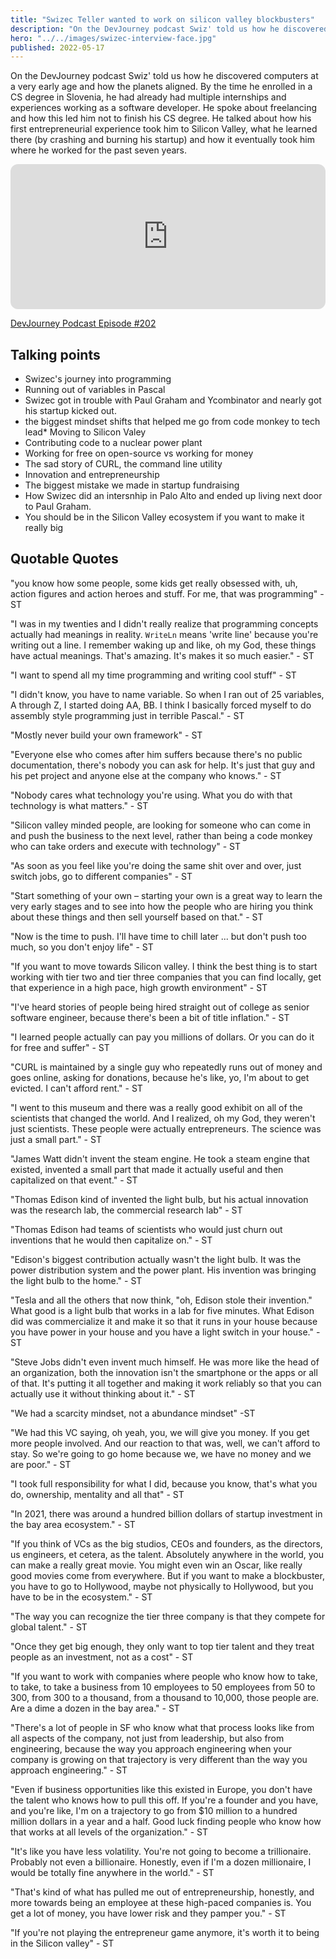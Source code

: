 ```yaml
---
title: "Swizec Teller wanted to work on silicon valley blockbusters"
description: "On the DevJourney podcast Swiz' told us how he discovered computers at a very early age and how the planets aligned. By the time he enrolled in a CS degree in Slovenia, he had already had multiple internships and experiences working as a software developer. He spoke about freelancing and how this led him not to finish his CS degree. He talked about how his first entrepreneurial experience took him to Silicon Valley, what he learned there (by crashing and burning his startup) and how it eventually took him where he worked for the past seven years."
hero: "../../images/swizec-interview-face.jpg"
published: 2022-05-17
---
```


On the DevJourney podcast Swiz' told us how he discovered computers at a very early age and how the planets aligned. By the time he enrolled in a CS degree in Slovenia, he had already had multiple internships and experiences working as a software developer. He spoke about freelancing and how this led him not to finish his CS degree. He talked about how his first entrepreneurial experience took him to Silicon Valley, what he learned there (by crashing and burning his startup) and how it eventually took him where he worked for the past seven years.

<iframe style="border-radius:12px" src="https://open.spotify.com/embed/episode/36cOMQZCkjsTE8baZt82VR?utm_source=generator&t=0" width="100%" height="232" frameBorder="0" allowfullscreen="" allow="autoplay; clipboard-write; encrypted-media; fullscreen; picture-in-picture"></iframe>

[DevJourney Podcast Episode #202](https://devjourney.info/Guests/202-SwizecTeller.html)

## Talking points

- Swizec's journey into programming
- Running out of variables in Pascal
- Swizec got in trouble with Paul Graham and Ycombinator and nearly got his startup kicked out.
- the biggest mindset shifts that helped me go from code monkey to tech lead* Moving to Silicon Valey
- Contributing code to a nuclear power plant
- Working for free on open-source vs working for money
- The sad story of CURL, the command line utility
- Innovation and entrepreneurship
- The biggest mistake we made in startup fundraising
- How Swizec did an intersnhip in Palo Alto and ended up living next door to Paul Graham.
- You should be in the Silicon Valley ecosystem if you want to make it really big

## Quotable Quotes

"you know how some people, some kids get really obsessed with, uh, action figures and action heroes and stuff. For me, that was programming" - ST

"I was in my twenties and I didn't really realize that programming concepts actually had meanings in reality. `WriteLn` means 'write line' because you're writing out a line. I remember waking up and like, oh my God, these things have actual meanings. That's amazing. It's makes it so much easier." - ST

"I want to spend all my time programming and writing cool stuff" - ST


"I didn't know, you have to name variable. So when I ran out of 25 variables, A through Z, I started doing AA, BB. I think I basically forced myself to do assembly style programming just in terrible Pascal." - ST

"Mostly never build your own framework" - ST

"Everyone else who comes after him suffers because there's no public documentation, there's nobody you can ask for help. It's just that guy and his pet project and anyone else at the company who knows." - ST

"Nobody cares what technology you're using. What you do with that technology is what matters." - ST

"Silicon valley minded people, are looking for someone who can come in and push the business to the next level, rather than being a code monkey who can take orders and execute with technology" - ST

"As soon as you feel like you're doing the same shit over and over, just switch jobs, go to different companies" - ST

"Start something of your own – starting your own is a great way to learn the very early stages and to see into how the people who are hiring you think about these things and then sell yourself based on that." - ST

"Now is the time to push. I'll have time to chill later ... but don't push too much, so you don't enjoy life" - ST

"If you want to move towards Silicon valley. I think the best thing is to start working with tier two and tier three companies that you can find locally, get that experience in a high pace, high growth environment" - ST

"I've heard stories of people being hired straight out of college as senior software engineer, because there's been a bit of title inflation." - ST

"I learned people actually can pay you millions of dollars. Or you can do it for free and suffer" - ST

"CURL is maintained by a single guy who repeatedly runs out of money and goes online, asking for donations, because he's like, yo, I'm about to get evicted. I can't afford rent." - ST

"I went to this museum and there was a really good exhibit on all of the scientists that changed the world. And I realized, oh my God, they weren't just scientists. These people were actually entrepreneurs. The science was just a small part." - ST

"James Watt didn't invent the steam engine. He took a steam engine that existed, invented a small part that made it actually useful and then capitalized on that event." - ST 

"Thomas Edison kind of invented the light bulb, but his actual innovation was the research lab, the commercial research lab" - ST

"Thomas Edison had teams of scientists who would just churn out inventions that he would then capitalize on." - ST

"Edison's biggest contribution actually wasn't the light bulb. It was the power distribution system and the power plant. His invention was bringing the light bulb to the home." - ST

"Tesla and all the others that now think, "oh, Edison stole their invention." What good is a light bulb that works in a lab for five minutes. What Edison did was commercialize it and make it so that it runs in your house because you have power in your house and you have a light switch in your house." - ST

"Steve Jobs didn't even invent much himself. He was more like the head of an organization, both the innovation isn't the smartphone or the apps or all of that. It's putting it all together and making it work reliably so that you can actually use it without thinking about it." - ST

"We had a scarcity mindset, not a abundance mindset" -ST

"We had this VC saying, oh yeah, you, we will give you money. If you get more people involved. And our reaction to that was, well, we can't afford to stay. So we're going to go home because we, we have no money and we are poor." - ST

"I took full responsibility for what I did, because you know, that's what you do, ownership, mentality and all that" - ST

"In 2021, there was around a hundred billion dollars of startup investment in the bay area ecosystem." - ST

"If you think of VCs as the big studios, CEOs and founders, as the directors, us engineers, et cetera, as the talent. Absolutely anywhere in the world, you can make a really great movie. You might even win an Oscar, like really good movies come from everywhere. But if you want to make a blockbuster, you have to go to Hollywood, maybe not physically to Hollywood, but you have to be in the ecosystem." - ST

"The way you can recognize the tier three company is that they compete for global talent." - ST

"Once they get big enough, they only want to top tier talent and they treat people as an investment, not as a cost" - ST

"If you want to work with companies where people who know how to take, to take, to take a business from 10 employees to 50 employees from 50 to 300, from 300 to a thousand, from a thousand to 10,000, those people are. Are a dime a dozen in the bay area." - ST

"There's a lot of people in SF who know what that process looks like from all aspects of the company, not just from leadership, but also from engineering, because the way you approach engineering when your company is growing on that trajectory is very different than the way you approach engineering." - ST

"Even if business opportunities like this existed in Europe, you don't have the talent who knows how to pull this off. If you're a founder and you have, and you're like, I'm on a trajectory to go from $10 million to a hundred million dollars in a year and a half. Good luck finding people who know how that works at all levels of the organization." - ST

"It's like you have less volatility. You're not going to become a trillionaire. Probably not even a billionaire. Honestly, even if I'm a dozen millionaire, I would be totally fine anywhere in the world." - ST

"That's kind of what has pulled me out of entrepreneurship, honestly, and more towards being an employee at these high-paced companies is. You get a lot of money, you have lower risk and they pamper you." - ST

"If you're not playing the entrepreneur game anymore, it's worth it to being in the Silicon valley" - ST
